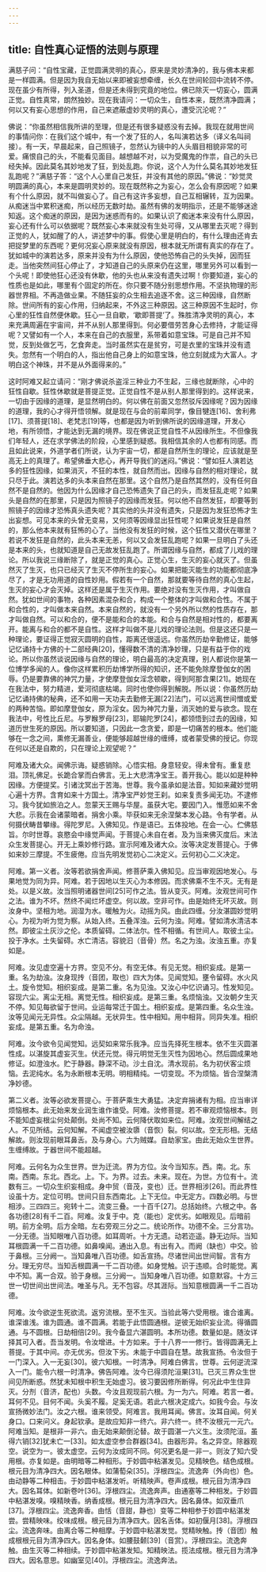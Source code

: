 ```yaml
---
---
---
```

title: 自性真心证悟的法则与原理
---




满慈子问：“自性宝藏，正觉圆满灵明的真心，原来是灵妙清净的，我与佛本来都是一样圆满。但是因为我自无始以来即被妄想牵缠，长久在世间轮回中流转不停。现在虽少有所得，列入圣道，但是还未得到究竟的地位。佛已除灭一切妄心，圆满正觉。自性真常，朗然独妙。现在我请问：一切众生，自性本来，既然清净圆满；何以又有妄心思想的作用，自己来遮蔽虚妙灵明的真心，遭受沉沦呢？”

佛说：“你虽然相信我所讲的至理，但是还有很多疑惑没有去掉。我现在就用世间的事情问你：在我们这个城中，有一个发了狂的人，名叫演若达多（译义名叫祠接）。有一天，早晨起来，自己照镜子，忽然认为镜中的人头眉目相貌非常的可爱。痛恨自己的头，不能看见面目。越想越不对，以为受魔鬼的作祟，自己的头已经失掉。因此莫名其妙地发了狂，到处乱跑。你说，这个人为什么莫名其妙地发狂乱跑呢？”满慈子答：“这个人心里自己发狂，并没有其他的原因。”佛说：“妙觉灵明圆满的真心，本来是圆明灵妙的。现在既然称之为妄心，怎么会有原因呢？如果有个什么原因，就不叫做妄心了。自己有这许多妄想，自己互相辗转，互为因果。从痴迷当中累积迷痴，所以经历无数时劫。虽然有佛的发明指示，还是不能够迷途知返。这个痴迷的原因，是因为迷惑而有的。如果认识了痴迷本来没有什么原因，妄心还有什么可以依据呢？既然妄心本来就没有生处可得，又从哪里去灭呢？得到正觉的人，犹如醒了的人，讲述梦中的事。假使心里是明白的，有什么理由还肯去把捉梦里的东西呢？更何况妄心原来就没有原因，根本就无所谓有真实的存在了。犹如城中的演若达多，原来并没有为什么原因，使他恐怖自己的头失掉，因而狂走。当他突然间狂心停止了，才知道自己的头原来仍在这里，哪里另外可以看到一个头呢！即使他狂心还没有休歇，他的头也从来没有遗失过啊！你要知道，妄心的性质也是如此，哪里有个固定的所在。你只要不随分别思想作用。不坚执物理的形器世界相。不再造做业果。不随狂妄的众生相去追逐不舍。这三种因缘，自然断除。世间所有的妄心作用，归纳起来，不外这三种原因。这三种原因不生起时，你心里的狂性自然便休歇。狂心一旦自歇，‘歇即菩提’了。殊胜清净灵明的真心，本来充满周遍在宇宙间，并不从别人那里得到。何必要借劳苦身心去修持，才能证得呢？又譬如有一个人，本来在自己的衣服里，系带着如意宝珠。可是自己并不知觉，反到处做乞丐，乞食奔走。当时虽然实在是贫穷，可是衣里的宝珠并没有遗失。忽然有一个明白的人，指出他自己身上的如意宝珠，他立刻就成为大富人。才明白这个神珠，并不是从外面得来的。”

这时阿难又起立请问：“刚才佛说杀盗淫三种业力不生起，三缘也就断除，心中的狂性自歇。狂性休歇就是菩提正觉。正觉自性不是从别人那里得到的。这样说来，一切由于因缘的道理，是显然明白的。何以佛在前面又忽然驳斥因缘呢？因为因缘的道理，我的心才得开悟领解。就是现在与会的前辈同学，像目犍连[16]、舍利弗[17]、须菩提[18]、老梵志[19]等，也都是因为听到佛所说的因缘道理，开发心地，有所领悟，才能达到无漏的境界。现在佛说正觉自性不从因缘所生。不但像我们年轻人，还在求学佛法的阶段，心里感到疑惑。我相信其余的人也都有同感。而且如此说来，外道学者们所说，认为宇宙一切，都是自然所生的理论，应该就是至高无上的真理了。希望佛垂大悲心，再开导我们的迷闷。”佛说：“譬如狂人演若达多的狂性因缘，如果消灭，不狂的本性，就自然而出。因缘与自然的相对理论，就只尽于此。演若达多的头本来自然在那里。这个自然乃是自然其然的，没有任何自然不是自然的。他因为什么因缘才自己恐怖遗失了自己的头，而发狂乱走呢？如果头是自然的在那里，只是因为照镜子的因缘而发狂。何以他不自然发狂，却要等到照镜子的因缘才恐怖真头遗失呢？其实他的头并没有遗失，只是因为发狂恐怖才生出妄想。可见本来的头曾无变易，又何须等因缘显出狂性呢？如果说发狂是自然的，那么他本来就有狂怖的心了。当他没有发狂的时候，这个狂性又潜伏在哪里？若说不发狂是自然的，此头本来无恙，何以又会发狂乱跑呢？如果一旦明白了头还是本来的头，也就知道是自己无故发狂乱跑了。所谓因缘与自然，都成了儿戏的理论。所以我说三缘断除了，就是正觉的真心。正觉心生，生灭的妄心就灭了。但虽然灭了生灭，也只已经灭了生灭不停所生的妄心。如果把能灭能生的功能都彻底净尽了，才是无功用道的自性妙用。假若有一个自然，那就要等待自然的真心生起，生灭的妄心才会灭掉。这样还是属于生灭作用。要绝对没有生灭作用，才叫做自然。犹如世间的事物，各种因素混杂和合，构成一个整体的才叫做和合性。不属于和合性的，才叫做本来自然。本来自然的，就没有一个另外所以然的性质存在，那才叫做自然。可以和合的，便不是能和合的本能。和合与自然是相对性的，都要离开。能离与和合的都不是自性。这样才叫做不是儿戏的理论法则。但是这还只是一种理论，要证得正觉寂灭圆明的自性，距离还很遥远。你虽然历劫辛勤修证，能够记忆诵持十方佛的十二部经典[20]，懂得数不清的清净妙理，只是有益于你的戏论。所以你虽然谈说因缘与自然的理论，明白最高的决定真理，别人都说你是第一位博学多闻的人。像你这样累积历劫博学所得的知识，还不能免除摩登伽女的困辱。仍是要靠佛的神咒力量，才使摩登伽女淫念顿歇，得到阿那含果[21]。她现在在我法中，努力精进，爱河彻底枯竭。同时也使你得到解脱。所以说：你虽然历劫记忆诵持佛的秘典，还不如用一天功夫去勤修无漏[22]法门，可以远离世间憎或爱的两种苦恼。即如摩登伽女，原为淫女。因为神咒力量，消灭她的爱与欲念。现在我法中，号性比丘尼。与罗睺罗母[23]，耶输陀罗[24]，都领悟到过去的因缘，知道历世生死的原因。所以要知道，只因此一念贪爱，即是一切痛苦的根本。他们能够在一念之间，熏修无漏善业，便能够超越世缘的缠缚，或者蒙受佛的授记。你现在何以还是自欺的，只在理论上观望呢？”

阿难及诸大众。闻佛示诲。疑惑销除。心悟实相。身意轻安。得未曾有。重复悲泪。顶礼佛足。长跪合掌而白佛言。无上大悲清净宝王。善开我心。能以如是种种因缘。方便提奖。引诸沈冥出于苦海。世尊。我今虽承如是法音。知如来藏妙觉明心遍十方界。含育如来十方国土。清净宝严妙觉王刹。如来复责多闻无功。不逮修习。我今犹如旅泊之人。忽蒙天王赐与华屋。虽获大宅。要因门入。惟愿如来不舍大悲。示我在会诸蒙暗者。捐舍小乘。毕获如来无余涅槃本发心路。令有学者。从何摄伏畴昔攀缘。得陀罗尼。入佛知见。作是语已。五体投地。在会一心。伫佛慈旨。尔时世尊。哀愍会中缘觉声闻。于菩提心未自在者。及为当来佛灭度后。末法众生发菩提心。开无上乘妙修行路。宣示阿难及诸大众。汝等决定发菩提心。于佛如来妙三摩提。不生疲倦。应当先明发觉初心二决定义。云何初心二义决定。

阿难。第一义者。汝等若欲捐舍声闻。修菩萨乘入佛知见。应当审观因地发心。与果地觉为同为异。阿难。若于因地以生灭心为本修因。而求佛乘不生不灭。无有是处。以是义故。汝当照明诸器世间[25]可作之法。皆从变灭。阿难。汝观世间可作之法。谁为不坏。然终不闻烂坏虚空。何以故。空非可作。由是始终无坏灭故。则汝身中。坚相为地。润湿为水。暖触为火。动摇为风。由此四缠。分汝湛圆妙觉明心。为视为听为觉为察。从始入终。五叠浑浊。云何为浊。阿难。譬如清水清洁本然。即彼尘土灰沙之伦。本质留碍。二体法尔。性不相循。有世间人。取彼土尘。投于净水。土失留碍。水亡清洁。容貌汩（音骨）然。名之为浊。汝浊五重。亦复如是。

阿难。汝见虚空遍十方界。空见不分。有空无体。有见无觉。相织妄成。是第一重。名为劫浊。汝身现抟（音团，取也）四大为体。见闻觉知。壅令留碍。水火风土。旋令觉知。相织妄成。是第二重。名为见浊。又汝心中忆识诵习。性发知见。容现六尘。离尘无相。离觉无性。相织妄成。是第三重。名烦恼浊。又汝朝夕生灭不停。知见每欲留于世间。业运每常迁于国土。相织妄成。是第四重。名众生浊。汝等见闻元无异性。众尘隔越。无状异生。性中相知。用中相背。同异失准。相织妄成。是第五重。名为命浊。

阿难。汝今欲令见闻觉知。远契如来常乐我净。应当先择死生根本。依不生灭圆湛性成。以湛旋其虚妄灭生。伏还元觉。得元明觉无生灭性为因地心。然后圆成果地修证。如澄浊水。贮于静器。静深不动。沙土自沈。清水现前。名为初伏客尘烦恼。去泥纯水。名为永断根本无明。明相精纯。一切变现。不为烦恼。皆合涅槃清净妙德。

第二义者。汝等必欲发菩提心。于菩萨乘生大勇猛。决定弃捐诸有为相。应当审详烦恼根本。此无始来发业润生谁作谁受。阿难。汝修菩提。若不审观烦恼根本。则不能知虚妄根尘何处颠倒。处尚不知。云何降伏取如来位。阿难。汝观世间解结之人。不见所结。云何知解。不闻虚空被汝隳（音恢）裂。何以故。空无形相。无结解故。则汝现前眼耳鼻舌。及与身心。六为贼媒。自劫家宝。由此无始众生世界。生缠缚故。于器世间不能超越。

阿难。云何名为众生世界。世为迁流。界为方位。汝今当知东。西。南。北。东南。西南。东北。西北。上。下。为界。过去。未来。现在。为世。方位有十。流数有三。一切众生织妄相成。身中贸（音茂，变也）迁。世界相涉[26]。而此界性设虽十方。定位可明。世间只目东西南北。上下无位。中无定方。四数必明。与世相涉。三四四三。宛转十二。流变三叠。一十百千[27]。总括始终。六根之中。各各功德[28]有千二百。阿难。汝复于中。克（能也）定优劣。如眼观见。后暗前明。前方全明。后方全暗。左右旁观三分之二。统论所作。功德不全。三分言功。一分无德。当知眼唯八百功德。如耳周听。十方无遗。动若迩遥。静无边际。当知耳根圆满一千二百功德。如鼻嗅闻。通出入息。有出有入。而阙（缺也）中交。验于鼻根。三分阙一。当知鼻唯八百功德。如舌宣扬。尽诸世间出世间智。言有方分。理无穷尽。当知舌根圆满一千二百功德。如身觉触。识于违顺。合时能觉。离中不知。离一合双。验于身根。三分阙一。当知身唯八百功德。如意默容。十方三世一切世间出世间法。唯圣与凡。无不包容。尽其涯际。当知意根圆满一千二百功德。

阿难。汝今欲逆生死欲流。返穷流根。至不生灭。当验此等六受用根。谁合谁离。谁深谁浅。谁为圆通。谁不圆满。若能于此悟圆通根。逆彼无始织妄业流。得循圆通。与不圆根。日劫相倍[29]。我今备显六湛圆明。本所功德。数量如是。随汝详择其可入者。吾当发明。令汝增进。十方如来。于十八界一一修行。皆得圆满无上菩提。于其中间。亦无优劣。但汝下劣。未能于中圆自在慧。故我宣扬。令汝但于一门深入。入一无妄[30]。彼六知根。一时清净。阿难白佛言。世尊。云何逆流深入一门。能令六根一时清净。佛告阿难。汝今已得须陀洹果[31]。已灭三界众生世间见所断惑。然犹未知根中积生无始虚习。彼习要因修所断得。何况此中生住异灭。分剂（音济，配也）头数。今汝且观现前六根。为一为六。阿难。若言一者。耳何不见。目何不闻。头奚不履。足奚无语。若此六根决定成六。如我今会。与汝宣扬微妙法门。汝之六根。谁来领受。阿难言。我用耳闻。佛言。汝耳自闻。何关身口。口来问义。身起钦承。是故应知非一终六。非六终一。终不汝根元一元六。阿难当知。是根非一非六。由无始来颠倒沦替。故于圆湛一六义生。汝须陀洹。虽得六销[32]犹未亡一[33]。如太虚空参合群器[34]。由器形异。名之异空。除器观空。说空为一。彼太虚空。云何为汝成同不同。何况更名是一非一。则汝了知六受用根。亦复如是。由明暗等二种相形。于妙圆中粘湛发见。见精映色。结色成根。根元目为清净四大。因名眼体。如蒲萄朵[35]。浮根四尘。流逸奔（外向也）色。由动静等二种相击。于妙圆中粘湛发听。听精映声。卷声成根。根元目为清净四大。因名耳体。如新卷叶[36]。浮根四尘。流逸奔声。由通塞等二种相发。于妙圆中粘湛发嗅。嗅精映香。纳香成根。根元目为清净四大。因名鼻体。如双垂爪[37]。浮根四尘。流逸奔香。由恬（音甜，静也）变等二种相参于妙圆中粘湛发尝。尝精映味。绞味成根。根元目为清净四大。因名舌体。如初偃月[38]。浮根四尘。流逸奔味。由离合等二种相摩。于妙圆中粘湛发觉。觉精映触。抟（音团）触成根根元目为清净四大。因名身体。如腰鼓颡[39]（音赏）。浮根四尘。流逸奔触。由生灭等二种相续。于妙圆中粘湛发知。知精映法。揽法成根。根元目为清净四大。因名意思。如幽室见[40]。浮根四尘。流逸奔法。